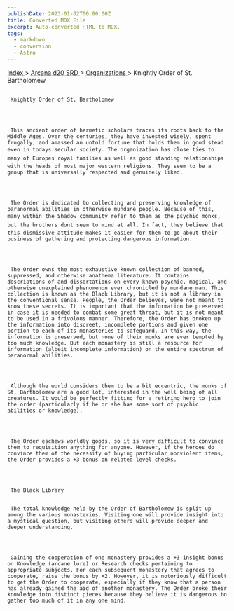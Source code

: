 ```yaml
---
publishDate: 2023-01-02T00:00:00Z
title: Converted MDX File
excerpt: Auto-converted HTML to MDX.
tags:
  - markdown
  - conversion
  - Astro
---
```







[
      Index
     ](-index)
     >
     [
      Arcana d20 SRD
     ](arcana-d20-srd-index)
     >
     [
      Organizations
     ](arcana-d20-srd-organizations-index)
     > Knightly Order of St. Bartholomew
    





## 
     Knightly Order of St. Bartholomew
    



     This ancient order of hermetic scholars traces its roots back to the Middle Ages. Over the centuries, they have invested wisely, spent frugally, and amassed an untold fortune that holds them in good stead even in todays secular society. The organization has close ties to many of Europes royal families as well as good standing relationships with the heads of most major western religions. They seem to be a group that is universally respected and genuinely liked.
    



     The Order is dedicated to collecting and preserving knowledge of paranormal abilities in otherwise mundane people. Because of this, many within the Shadow community refer to them as the psychic monks, but the brothers dont seem to mind at all. In fact, they believe that this dismissive attitude makes it easier for them to go about their business of gathering and protecting dangerous information.
    



     The Order owns the most exhaustive known collection of banned, suppressed, and otherwise anathema literature. It contains descriptions of and dissertations on every known psychic, magical, and otherwise unexplained phenomenon ever chronicled by mundane man. This collection is known as the Black Library, but it is not a library in the conventional sense. People, the Order believes, were not meant to know these secrets. It is important that the information be preserved in case it is needed to combat some great threat, but it is not meant to be used in a frivolous manner. Therefore, the Order has broken up the information into discreet, incomplete portions and given one portion to each of its monasteries to safeguard. In this way, the information is preserved, but none of their monks are ever tempted by too much knowledge. But each monastery is still a resource for information (albeit incomplete information) on the entire spectrum of paranormal abilities.
    



     Although the world considers them to be a bit eccentric, the monks of St. Bartholomew are a good lot, interested in the well being of all creatures. It would be perfectly fitting for a retiring hero to join the order (particularly if he or she has some sort of psychic abilities or knowledge).
    



     The Order eschews worldly goods, so it is very difficult to convince them to requisition anything for anyone. However, if the heroes do convince them of the necessity of buying particular nonviolent items, the Order provides a +3 bonus on related level checks.
    



     The Black Library
    

     The total knowledge held by the Order of Bartholomew is split up among the various monasteries. Visiting one will provide insight into a mystical question, but visiting others will provide deeper and deeper understanding.
    



     Gaining the cooperation of one monastery provides a +3 insight bonus on Knowledge (arcane lore) or Research checks pertaining to appropriate subjects. For each subsequent monastery that agrees to cooperate, raise the bonus by +2. However, it is notoriously difficult to get the Order to cooperate, especially if they know that a person has already gained the aid of another monastery. The Order broke their knowledge into distinct pieces because they believe it is dangerous to gather too much of it in any one mind.
    




